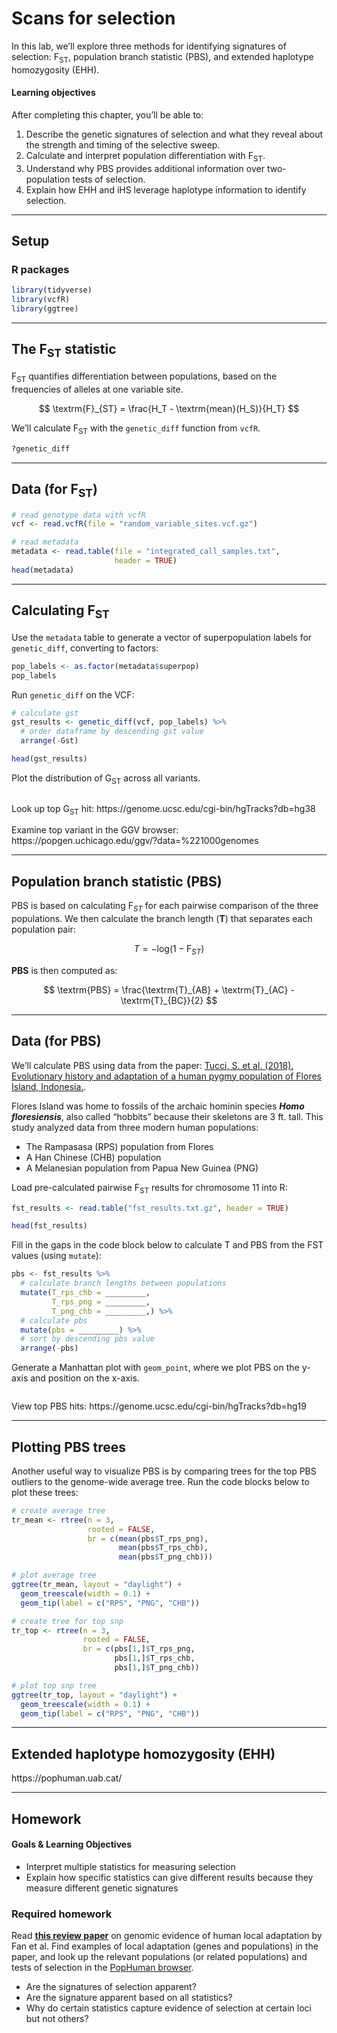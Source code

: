# Scans for selection

In this lab, we'll explore three methods for identifying signatures of selection: F~ST~, population branch statistic (PBS), and extended haplotype homozygosity (EHH).

#### Learning objectives

After completing this chapter, you'll be able to:

1. Describe the genetic signatures of selection and what they reveal about the strength and timing of the selective sweep.
2. Calculate and interpret population differentiation with F~ST~.
3. Understand why PBS provides additional information over two-population tests of selection.
4. Explain how EHH and iHS leverage haplotype information to identify selection.


***


## Setup

### R packages

```r
library(tidyverse)
library(vcfR)
library(ggtree)
```


***


## The F~ST~ statistic

F~ST~ quantifies differentiation between populations, based on the frequencies of alleles at one variable site.

$$
\textrm{F}_{ST} = \frac{H_T - \textrm{mean}(H_S)}{H_T}
$$

We'll calculate F~ST~ with the `genetic_diff` function from `vcfR`.

```r
?genetic_diff
```


***


## Data (for F~ST~)

```r
# read genotype data with vcfR
vcf <- read.vcfR(file = "random_variable_sites.vcf.gz")
```

```r
# read metadata
metadata <- read.table(file = "integrated_call_samples.txt",
                       header = TRUE)
head(metadata)
```


***


## Calculating F~ST~

Use the `metadata` table to generate a vector of superpopulation labels for `genetic_diff`, converting to factors:

```r
pop_labels <- as.factor(metadata$superpop)
pop_labels
```

Run `genetic_diff` on the VCF:

```r
# calculate gst
gst_results <- genetic_diff(vcf, pop_labels) %>%
  # order dataframe by descending gst value
  arrange(-Gst)

head(gst_results)
```

Plot the distribution of G~ST~ across all variants.

```r

```

Look up top G~ST~ hit: https://genome.ucsc.edu/cgi-bin/hgTracks?db=hg38

Examine top variant in the GGV browser: https://popgen.uchicago.edu/ggv/?data=%221000genomes


***


## Population branch statistic (PBS)

PBS is based on calculating $\textrm{F}_{ST}$ for each pairwise comparison of the three populations. We then calculate the branch length ($\mathbf{T}$) that separates each population pair:

$$
T = -\mathrm{log}(1 - \textrm{F}_{ST})
$$

**PBS** is then computed as:

$$
\textrm{PBS} = \frac{\textrm{T}_{AB} + \textrm{T}_{AC} - \textrm{T}_{BC}}{2}
$$


***


## Data (for PBS)

We'll calculate PBS using data from the paper: [Tucci, S. et al. (2018). Evolutionary history and adaptation of a human pygmy population of Flores Island, Indonesia.](https://science.sciencemag.org/content/361/6401/511.abstract).

Flores Island was home to fossils of the archaic hominin species _**Homo floresiensis**_, also called "hobbits" because their skeletons are 3 ft. tall. This study analyzed data from three modern human populations:

* The Rampasasa (RPS) population from Flores
* A Han Chinese (CHB) population
* A Melanesian population from Papua New Guinea (PNG)

Load pre-calculated pairwise F~ST~ results for chromosome 11 into R:

```r
fst_results <- read.table("fst_results.txt.gz", header = TRUE)

head(fst_results)
```

Fill in the gaps in the code block below to calculate T and PBS from the FST values (using `mutate`):

```r
pbs <- fst_results %>%
  # calculate branch lengths between populations
  mutate(T_rps_chb = _________,
         T_rps_png = _________,
         T_png_chb = _________,) %>%
  # calculate pbs
  mutate(pbs = _________) %>%
  # sort by descending pbs value
  arrange(-pbs)
```

Generate a Manhattan plot with `geom_point`, where we plot PBS on the y-axis and position on the x-axis.

```r

```

View top PBS hits: https://genome.ucsc.edu/cgi-bin/hgTracks?db=hg19


***


## Plotting PBS trees

Another useful way to visualize PBS is by comparing trees for the top PBS outliers to the genome-wide average tree. Run the code blocks below to plot these trees:

```r
# create average tree
tr_mean <- rtree(n = 3,
                 rooted = FALSE,
                 br = c(mean(pbs$T_rps_png),
                        mean(pbs$T_rps_chb),
                        mean(pbs$T_png_chb)))

# plot average tree
ggtree(tr_mean, layout = "daylight") +
  geom_treescale(width = 0.1) +
  geom_tip(label = c("RPS", "PNG", "CHB"))
```

```r
# create tree for top snp
tr_top <- rtree(n = 3,
                rooted = FALSE,
                br = c(pbs[1,]$T_rps_png,
                       pbs[1,]$T_rps_chb,
                       pbs[1,]$T_png_chb))

# plot top snp tree
ggtree(tr_top, layout = "daylight") +
  geom_treescale(width = 0.1) +
  geom_tip(label = c("RPS", "PNG", "CHB"))
```


***


## Extended haplotype homozygosity (EHH)

https://pophuman.uab.cat/


***


## Homework

#### Goals & Learning Objectives

* Interpret multiple statistics for measuring selection
* Explain how specific statistics can give different results because they measure different genetic signatures

### Required homework

Read [**this review paper**](https://www.science.org/doi/10.1126/science.aaf5098) on genomic evidence of human local adaptation by Fan et al. Find examples of local adaptation (genes and populations) in the paper, and look up the relevant populations (or related populations) and tests of selection in the [PopHuman browser](pophuman.uab.cat).

- Are the signatures of selection apparent?
- Are the signature apparent based on all statistics?
- Why do certain statistics capture evidence of selection at certain loci but not others?
